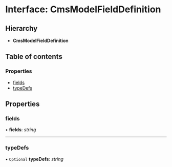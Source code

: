 # Interface: CmsModelFieldDefinition

## Hierarchy

* **CmsModelFieldDefinition**

## Table of contents

### Properties

- [fields](cmsmodelfielddefinition.mdx#fields)
- [typeDefs](cmsmodelfielddefinition.mdx#typedefs)

## Properties

### fields

• **fields**: *string*

___

### typeDefs

• `Optional` **typeDefs**: *string*

